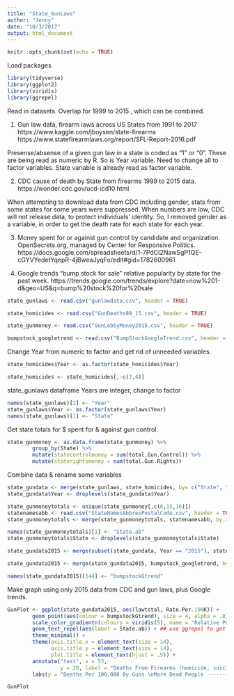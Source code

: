 ```yaml
---
title: "State_GunLaws"
author: "Jenny"
date: "10/3/2017"
output: html_document
---
```


```r
knitr::opts_chunk$set(echo = TRUE)
```

Load packages
```r
library(tidyverse)
library(ggplot2)
library(viridis)
library(ggrepel)
```

Read in datasets. Overlap for 1999 to 2015 , which can be combined.

1. Gun law data, firearm laws across US States from 1991 to 2017 https://www.kaggle.com/jboysen/state-firearms
https://www.statefirearmlaws.org/report/SFL-Report-2016.pdf

Presense/absense of a given gun law in a state is coded as "1" or "0". These are being read as numeric by R. So is Year variable. Need to change all to factor variables. State variable is already read as factor variable.

2. CDC cause of death by State from firearms 1999 to 2015 data. https://wonder.cdc.gov/ucd-icd10.html

When attempting to download data from CDC including gender, stats from some states for some years were suppressed. When numbers are low, CDC will not release data, to protect individuals' identity. So, I removed gender as a variable, in order to get the death rate for each state for each year.

3. Money spent for or against gun control by candidate and organization. OpenSecrets.org, managed by Center for Responsive Politics.
https://docs.google.com/spreadsheets/d/1-7PdCI2NawSgP1QE-cGYVYedetYqepR-4jBweaJyqFo/edit#gid=1782600961

4. Google trends "bump stock for sale" relative popularity by state for the past week. https://trends.google.com/trends/explore?date=now%201-d&geo=US&q=bump%20stock%20for%20sale

```r
state_gunlaws <- read.csv("gunlawdata.csv", header = TRUE)

state_homicides <- read.csv("GunDeaths99_15.csv", header = TRUE)

state_gunmoney <- read.csv("GunLobbyMoney2015.csv", header = TRUE)

bumpstock_googletrend <- read.csv("BumpStockGoogleTrend.csv", header = TRUE)

```
Change Year from numeric to factor and get rid of unneeded variables.
```r

state_homicides$Year <- as.factor(state_homicides$Year)

state_homicides <- state_homicides[,-c(2,4)]

```

state_gunlaws dataframe Years are integer, change to factor
```r

names(state_gunlaws)[2] <- "Year"
state_gunlaws$Year <- as.factor(state_gunlaws$Year)
names(state_gunlaws)[1] <- "State"
```
Get state totals for $ spent for & against gun control.

```r
state_gunmoney <- as.data.frame(state_gunmoney) %>%
        group_by(State) %>%
        mutate(statecontrolmoney = sum(total.Gun.Control)) %>%
        mutate(staterightsmoney = sum(total.Gun.Rights))

```


Combine data & rename some variables
```r
state_gundata <- merge(state_gunlaws, state_homicides, by= c("State", "Year"))
state_gundata$Year <- droplevels(state_gundata$Year)

state_gunmoneytotals <- unique(state_gunmoney[,c(6,15,16)])
statenamesabb <- read.csv("StateNamesAbbrevPostalCode.csv", header = TRUE)
state_gunmoneytotals <- merge(state_gunmoneytotals, statenamesabb, by.x = "State", by.y = "Postal.Code")

names(state_gunmoneytotals)[1] <- "State.ab"
state_gunmoneytotals$State <- droplevels(state_gunmoneytotals$State)

state_gundata2015 <- merge(subset(state_gundata, Year == "2015"), state_gunmoneytotals, by = "State")

state_gundata2015 <- merge(state_gundata2015, bumpstock_googletrend, by.x = "State", by.y = "Region")

names(state_gundata2015)[144] <- "bumpstockGtrend"
```

Make graph using only 2015 data from CDC and gun laws, plus Google trends.

```r

GunPlot <- ggplot(state_gundata2015, aes(lawtotal, Rate.Per.100K)) + 
        geom_point(aes(colour = bumpstockGtrend), size = 4, alpha = .8) +
        scale_color_gradientn(colours = viridis(5), name = "Relative Popularity of \n'bump stock for sale' \nin Google Search 1 Day \nAfter NRA Suggests Ban") +
        geom_text_repel(aes(label = State.ab)) + ## use ggrepel to get labels that don't overlap in crowded plot
        theme_minimal() +
        theme(axis.title.x = element_text(size = 14), 
              axis.title.y = element_text(size = 14),
              plot.title = element_text(hjust = .5)) +
        annotate("text", x = 53, 
                 y = 20, label = "Deaths From Firearms (homicide, suicide, accident) \n& Gun Restriction Laws in Each State: 2015\nWhere would you want your loved ones to live?", size = 5) +
        labs(y = "Deaths Per 100,000 By Guns \nMore Dead People ---------------------------->", x = "Total Gun Restriction Laws \nHarder to Get Guns, Because More State Gun Laws ---------------------------> \n ", title = "To find out about your state, go to\nhttps://www.statefirearmlaws.org/report/SFL-Report-2016.pdf", caption="@jblistman. Data sources: CDC & statefirearmlaws.org")

GunPlot

```
